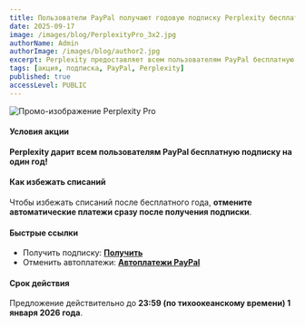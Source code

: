 ```yaml
---
title: Пользователи PayPal получают годовую подписку Perplexity бесплатно
date: 2025-09-17
image: /images/blog/PerplexityPro_3x2.jpg
authorName: Admin
authorImage: /images/blog/author2.jpg
excerpt: Perplexity предоставляет всем пользователям PayPal бесплатную годовую подписку; автообновление можно отменить сразу после активации. Предложение действительно до 1 января 2026 года, 23:59 по тихоокеанскому времени.
tags: [акция, подписка, PayPal, Perplexity]
published: true
accessLevel: PUBLIC
---
```


![Промо-изображение Perplexity Pro](/images/blog/PerplexityPro_3x2.jpg)

#### Условия акции

**Perplexity дарит всем пользователям PayPal бесплатную подписку на один год!**

#### Как избежать списаний

Чтобы избежать списаний после бесплатного года, **отмените автоматические платежи сразу после получения подписки**.

#### Быстрые ссылки

- Получить подписку: **[Получить](https://perplexity.ai/join/p/paypal-subscription)**
- Отменить автоплатежи: **[Автоплатежи PayPal](https://paypal.com/myaccount/autopay/)**

#### Срок действия

Предложение действительно до **23:59 (по тихоокеанскому времени) 1 января 2026 года**.
